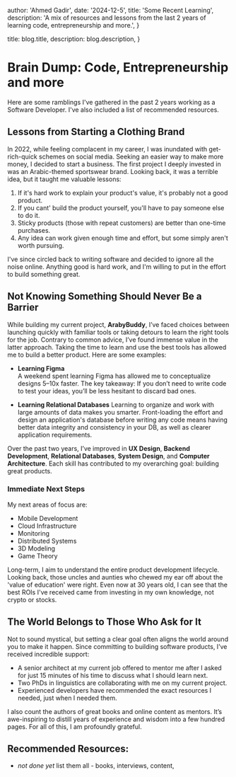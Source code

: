 
  author: 'Ahmed Gadir',
  date: '2024-12-5',
  title: 'Some Recent Learning',
  description:
    'A mix of resources and lessons from the last 2 years of learning code, entrepreneurship and more.',
}

  title: blog.title,
  description: blog.description,
}


# Brain Dump: Code, Entrepreneurship and more

Here are some ramblings I've gathered in the past 2 years working as a Software Developer. I've also included a list of recommended resources.

## Lessons from Starting a Clothing Brand

In 2022, while feeling complacent in my career, I was inundated with get-rich-quick schemes on social media. Seeking an easier way to make more money, I decided to start a business. The first project I deeply invested in was an Arabic-themed sportswear brand. Looking back, it was a terrible idea, but it taught me valuable lessons:

1. If it's hard work to explain your product's value, it's probably not a good product.
2. If you cant' build the product yourself, you'll have to pay someone else to do it.
3. Sticky products (those with repeat customers) are better than one-time purchases.
4. Any idea can work given enough time and effort, but some simply aren't worth pursuing.

I've since circled back to writing software and decided to ignore all the noise online. Anything good is hard work, and I'm willing to put in the effort to build something great.

## Not Knowing Something Should Never Be a Barrier

While building my current project, **ArabyBuddy**, I’ve faced choices between launching quickly with familiar tools or taking detours to learn the right tools for the job. Contrary to common advice, I’ve found immense value in the latter approach. Taking the time to learn and use the best tools has allowed me to build a better product. Here are some examples:

- **Learning Figma**  
  A weekend spent learning Figma has allowed me to conceptualize designs 5–10x faster. The key takeaway: If you don’t need to write code to test your ideas, you’ll be less hesitant to discard bad ones.

- **Learning Relational Databases**
  Learning to organize and work with large amounts of data makes you smarter. Front-loading the effort and design an application's database before writing any code means having better data integrity and consistency in your DB, as well as clearer application requirements.

Over the past two years, I’ve improved in **UX Design**, **Backend Development**, **Relational Databases**, **System Design**, and **Computer Architecture**. Each skill has contributed to my overarching goal: building great products.

### Immediate Next Steps

My next areas of focus are:

- Mobile Development
- Cloud Infrastructure
- Monitoring
- Distributed Systems
- 3D Modeling
- Game Theory

Long-term, I aim to understand the entire product development lifecycle. Looking back, those uncles and aunties who chewed my ear off about the 'value of education' were right. Even now at 30 years old, I can see that the best ROIs I've received came from investing in my own knowledge, not crypto or stocks.

## The World Belongs to Those Who Ask for It

Not to sound mystical, but setting a clear goal often aligns the world around you to make it happen. Since committing to building software products, I’ve received incredible support:

- A senior architect at my current job offered to mentor me after I asked for just 15 minutes of his time to discuss what I should learn next.
- Two PhDs in linguistics are collaborating with me on my current project.
- Experienced developers have recommended the exact resources I needed, just when I needed them.

I also count the authors of great books and online content as mentors. It’s awe-inspiring to distill years of experience and wisdom into a few hundred pages. For all of this, I am profoundly grateful.

## Recommended Resources:

- _not done yet_ list them all - books, interviews, content,
